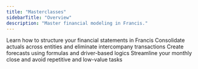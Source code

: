 ```yaml
---
title: "Masterclasses"
sidebarTitle: "Overview"
description: "Master financial modeling in Francis."
---
```


<CardGroup cols={2}>
  <Card title="Financial statements" icon="file-spreadsheet" href="/masterclasses/financial-statements/profit-loss">
    Learn how to structure your financial statements in Francis
  </Card>

  <Card title="Consolidation" icon="sitemap" href="/masterclasses/consolidation/consolidation">
    Consolidate actuals across entities and eliminate intercompany transactions
  </Card>

  <Card title="Forecasting" icon="chart-line-up-down" href="/masterclasses/forecasting/methods">
    Create forecasts using formulas and driver-based logics
  </Card>

  <Card title="Monthly close" icon="calendar-check" href="/masterclasses/monthly-close/monthly-close">
    Streamline your monthly close and avoid repetitive and low-value tasks
  </Card>
</CardGroup>